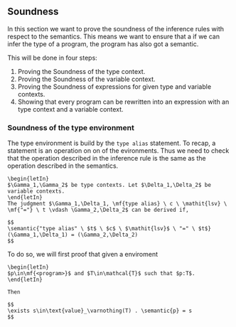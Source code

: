 ## Soundness

In this section we want to prove the soundness of the inference rules with respect to the semantics. This means we want to ensure that a if we can infer the type of a program, the program has also got a semantic.

This will be done in four steps:

1. Proving the Soundness of the type context.
2. Proving the Soundness of the variable context.
3. Proving the Soundness of expressions for given type and variable contexts.
4. Showing that every program can be rewritten into an expression with an type context and a variable context.

### Soundness of the type environment

The type environment is build by the `type alias` statement. To recap, a statement is an operation on on of the evironments. Thus we need to check that the operation described in the inference rule is the same as the operation described in the semantics.

```theorem
\begin{letIn}
$\Gamma_1,\Gamma_2$ be type contexts. Let $\Delta_1,\Delta_2$ be variable contexts.
\end{letIn}
The judgment $\Gamma_1,\Delta_1, \mf{type alias} \ c \ \mathit{lsv} \  \mf{"="} \ t \vdash \Gamma_2,\Delta_2$ can be derived if,

$$
\semantic{"type alias" \ $t$ \ $c$ \ $\mathit{lsv}$ \ "=" \ $t$}(\Gamma_1,\Delta_1) = (\Gamma_2,\Delta_2)
$$
```




To do so, we will first proof that given a enviroment 

```theorem
\begin{letIn}
$p\in\mf{<program>}$ and $T\in\mathcal{T}$ such that $p:T$.
\end{letIn}

Then

$$
\exists s\in\text{value}_\varnothing(T) . \semantic{p} = s
$$
```
```proof

```
